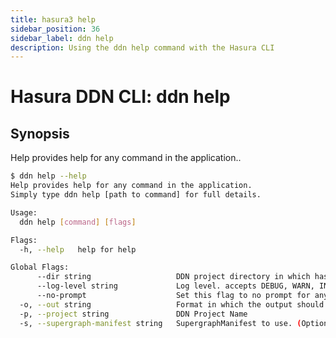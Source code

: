 ```yaml
---
title: hasura3 help
sidebar_position: 36
sidebar_label: ddn help
description: Using the ddn help command with the Hasura CLI
---
```


# Hasura DDN CLI: ddn help 

## Synopsis
Help provides help for any command in the application..

```bash
$ ddn help --help
Help provides help for any command in the application.
Simply type ddn help [path to command] for full details.

Usage:
  ddn help [command] [flags]

Flags:
  -h, --help   help for help

Global Flags:
      --dir string                   DDN project directory in which hasura.yaml is present (default ".")
      --log-level string             Log level. accepts DEBUG, WARN, INFO, ERROR, FATAL (default "INFO")
      --no-prompt                    Set this flag to no prompt for anything, the command fails if any input is missing
  -o, --out string                   Format in which the output should be printed, accepts table, json and yaml (default "table")
  -p, --project string               DDN Project Name
  -s, --supergraph-manifest string   SupergraphManifest to use. (Optional. DefaultSupergraphManifest used  if not provided)
```

